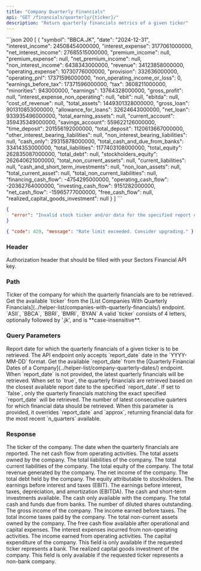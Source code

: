 ```yaml
---
title: "Company Quarterly Financials"
api: "GET /financials/quarterly/{ticker}/"
description: "Return quarterly financials metrics of a given ticker"
---
```


<ResponseExample>
```json 200
[
    {
        "symbol": "BBCA.JK",
        "date": "2024-12-31",
        "interest_income": 24508454000000,
        "interest_expense": 3177061000000,
        "net_interest_income": 27685515000000,
        "premium_income": null,
        "premium_expense": null,
        "net_premium_income": null,
        "non_interest_income": 6438343000000,
        "revenue": 34123858000000,
        "operating_expense": 10730776000000,
        "provision": 332636000000,
        "operating_pnl": 17371596000000,
        "non_operating_income_or_loss": 0,
        "earnings_before_tax": 17371596000000,
        "tax": 3608211000000,
        "minorities": 943000000,
        "earnings": 13764328000000,
        "gross_profit": null,
        "interest_expense_non_operating": null,
        "ebit": null,
        "ebitda": null,
        "cost_of_revenue": null,
        "total_assets": 1449301328000000,
        "gross_loan": 901310853000000,
        "allowance_for_loans": 32624643000000,
        "net_loan": 933935496000000,
        "total_earning_assets": null,
        "current_account": 359435349000000,
        "savings_account": 559622126000000,
        "time_deposit": 201556192000000,
        "total_deposit": 1120613667000000,
        "other_interest_bearing_liabilities": null,
        "non_interest_bearing_liabilities": null,
        "cash_only": 29315878000000,
        "total_cash_and_due_from_banks": 33414353000000,
        "total_liabilities": 1177403108000000,
        "total_equity": 262835087000000,
        "total_debt": null,
        "stockholders_equity": 262640621000000,
        "total_non_current_assets": null,
        "current_liabilities": null,
        "cash_and_short_term_investments": null,
        "non_loan_assets": null,
        "total_current_asset": null,
        "total_non_current_liabilities": null,
        "financing_cash_flow": -4754295000000,
        "operating_cash_flow": -20362764000000,
        "investing_cash_flow": 9151282000000,
        "net_cash_flow": -15965777000000,
        "free_cash_flow": null,
        "realized_capital_goods_investment": null
    }
]
```

```json 400
{
  "error": "Invalid stock ticker and/or data for the specified report date does not exist."
}
```

```json 429
{ "code": 429, "message": "Rate limit exceeded. Consider upgrading." }
```

</ResponseExample>

### Header

<ParamField header="Authorization" type="string" required>
  Authorization header that should be filled with your Sectors Financial API
  key.
</ParamField>

### Path

<ParamField path="ticker" type="string" required>
  Ticker of the company for which the quarterly financials are to be retrieved.
  <AccordionGroup>
    <Accordion title="Get the available ticker">
      Get the available `ticker` from the [List Companies With Quarterly
      Financials](../helper-list/companies-with-quarterly-financials/) endpoint.
    </Accordion>
    <Accordion title="Examples of the ticker">
      `ASII`, `BBCA`, `BBRI`, `BMRI`, `BYAN`
    </Accordion>
    <Accordion title="Format">
      A valid `ticker` consists of 4 letters, optionally followed by '.jk', and
      is **case-insensitive**.
    </Accordion>
  </AccordionGroup>
</ParamField>

### Query Parameters

<ParamField query="report_date" type="string">
  Report date for which the quarterly financials of a given ticker is to be
  retrieved.
  <AccordionGroup>
    <Accordion title="Format">
      The API endpoint only accepts `report_date` date in the `YYYY-MM-DD`
      format.
    </Accordion>
    <Accordion title="Get the available report_date">
      Get the available `report_date` from the [Quarterly Financial Dates of a
      Company](../helper-list/company-quarterly-dates/) endpoint.
    </Accordion>
    <Accordion title="Default value">
      When `report_date` is not provided, the latest quarterly financials will
      be retrieved.
    </Accordion>
  </AccordionGroup>
</ParamField> <ParamField query="approx" type="boolean" default="true">
  When set to `true`, the quarterly financials are retrieved based on the
  closest available report date to the specified `report_date`. If set to
  `false`, only the quarterly financials matching the exact specified
  `report_date` will be retrieved.
</ParamField> <ParamField query="n_quarters" type="integer">
  The number of latest consecutive quarters for which financial data should be
  retrieved. When this parameter is provided, it overrides `report_date` and
  `approx`, returning financial data for the most recent `n_quarters` available.
</ParamField>

### Response

<ResponseField name="symbol" type="string">
  The ticker of the company.
</ResponseField>
<ResponseField name="date" type="string">
  The date when the quarterly financials are reported.
</ResponseField>
<ResponseField name="net_operating_cash_flow" type="number">
  The net cash flow from operating activities.
</ResponseField>
<ResponseField name="total_assets" type="number">
  The total assets owned by the company.
</ResponseField>
<ResponseField name="total_liabilities" type="number">
  The total liabilities of the company.
</ResponseField>
<ResponseField name="total_current_liabilities" type="number">
  The total current liabilities of the company.
</ResponseField>
<ResponseField name="total_equity" type="number">
  The total equity of the company.
</ResponseField>
<ResponseField name="total_revenue" type="number">
  The total revenue generated by the company.
</ResponseField>
<ResponseField name="net_income" type="number">
  The net income of the company.
</ResponseField>
<ResponseField name="total_debt" type="number">
  The total debt held by the company.
</ResponseField>
<ResponseField name="stockholders_equity" type="number">
  The equity attributable to stockholders.
</ResponseField>
<ResponseField name="ebit" type="number">
  The earnings before interest and taxes (EBIT).
</ResponseField>
<ResponseField name="ebitda" type="number">
  The earnings before interest, taxes, depreciation, and amortization (EBITDA).
</ResponseField>
<ResponseField name="cash_and_short_term_investments" type="number">
  The cash and short-term investments available.
</ResponseField>
<ResponseField name="cash_only" type="number">
  The cash only available with the company.
</ResponseField>
<ResponseField name="total_cash_and_due_from_banks" type="number">
  The total cash and funds due from banks.
</ResponseField>
<ResponseField name="diluted_shares_outstanding" type="number">
  The number of diluted shares outstanding.
</ResponseField>
<ResponseField name="gross_income" type="number">
  The gross income of the company.
</ResponseField>
<ResponseField name="pretax_income" type="number">
  The income earned before taxes.
</ResponseField>
<ResponseField name="income_taxes" type="number">
  The total income taxes paid by the company.
</ResponseField>
<ResponseField name="total_non_current_assets" type="number">
  The total non-current assets owned by the company.
</ResponseField>
<ResponseField name="free_cash_flow" type="number">
  The free cash flow available after operational and capital expenses.
</ResponseField>
<ResponseField name="interest_expense_non_operating" type="number">
  The interest expenses incurred from non-operating activities.
</ResponseField>
<ResponseField name="operating_income" type="number">
  The income earned from operating activities.
</ResponseField>
<ResponseField name="capital_expenditure" type="number">
  The capital expenditure of the company. This field is only available if the
  requested ticker represents a bank.
</ResponseField>
<ResponseField name="realized_capital_goods_investment" type="number">
  The realized capital goods investment of the company. This field is only
  available if the requested ticker represents a non-bank company.
</ResponseField>
